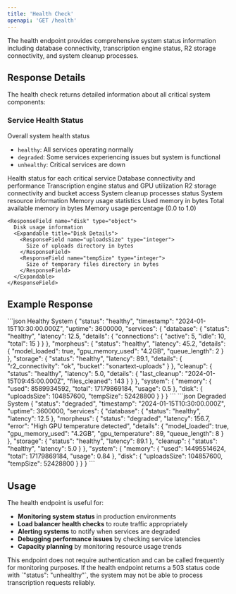 ```yaml
---
title: 'Health Check'
openapi: 'GET /health'
---
```


The health endpoint provides comprehensive system status information including database connectivity, transcription engine status, R2 storage connectivity, and system cleanup processes.

## Response Details

The health check returns detailed information about all critical system components:

### Service Health Status

<ResponseField name="status" type="string" required>
  Overall system health status
  
  - `healthy`: All services operating normally
  - `degraded`: Some services experiencing issues but system is functional
  - `unhealthy`: Critical services are down
</ResponseField>

<ResponseField name="services" type="object" required>
  Health status for each critical service
  
  <Expandable title="Service Details">
    <ResponseField name="database" type="ServiceHealth">
      Database connectivity and performance
    </ResponseField>
    <ResponseField name="morpheus" type="ServiceHealth">
      Transcription engine status and GPU utilization
    </ResponseField>
    <ResponseField name="storage" type="ServiceHealth">
      R2 storage connectivity and bucket access
    </ResponseField>
    <ResponseField name="cleanup" type="ServiceHealth">
      System cleanup processes status
    </ResponseField>
  </Expandable>
</ResponseField>

<ResponseField name="system" type="object">
  System resource information
  
  <Expandable title="System Resources">
    <ResponseField name="memory" type="object">
      Memory usage statistics
      <Expandable title="Memory Details">
        <ResponseField name="used" type="integer">
          Used memory in bytes
        </ResponseField>
        <ResponseField name="total" type="integer">
          Total available memory in bytes
        </ResponseField>
        <ResponseField name="usage" type="number">
          Memory usage percentage (0.0 to 1.0)
        </ResponseField>
      </Expandable>
    </ResponseField>
    
    <ResponseField name="disk" type="object">
      Disk usage information
      <Expandable title="Disk Details">
        <ResponseField name="uploadsSize" type="integer">
          Size of uploads directory in bytes
        </ResponseField>
        <ResponseField name="tempSize" type="integer">
          Size of temporary files directory in bytes
        </ResponseField>
      </Expandable>
    </ResponseField>
  </Expandable>
</ResponseField>

## Example Response

<ResponseExample>
```json Healthy System
{
  "status": "healthy",
  "timestamp": "2024-01-15T10:30:00.000Z",
  "uptime": 3600000,
  "services": {
    "database": {
      "status": "healthy",
      "latency": 12.5,
      "details": {
        "connections": {
          "active": 5,
          "idle": 10,
          "total": 15
        }
      }
    },
    "morpheus": {
      "status": "healthy",
      "latency": 45.2,
      "details": {
        "model_loaded": true,
        "gpu_memory_used": "4.2GB",
        "queue_length": 2
      }
    },
    "storage": {
      "status": "healthy",
      "latency": 89.1,
      "details": {
        "r2_connectivity": "ok",
        "bucket": "sonartext-uploads"
      }
    },
    "cleanup": {
      "status": "healthy",
      "latency": 5.0,
      "details": {
        "last_cleanup": "2024-01-15T09:45:00.000Z",
        "files_cleaned": 143
      }
    }
  },
  "system": {
    "memory": {
      "used": 8589934592,
      "total": 17179869184,
      "usage": 0.5
    },
    "disk": {
      "uploadsSize": 104857600,
      "tempSize": 52428800
    }
  }
}
```
</ResponseExample>

<ResponseExample>
```json Degraded System
{
  "status": "degraded",
  "timestamp": "2024-01-15T10:30:00.000Z",
  "uptime": 3600000,
  "services": {
    "database": {
      "status": "healthy",
      "latency": 12.5
    },
    "morpheus": {
      "status": "degraded",
      "latency": 156.7,
      "error": "High GPU temperature detected",
      "details": {
        "model_loaded": true,
        "gpu_memory_used": "4.2GB",
        "gpu_temperature": 89,
        "queue_length": 8
      }
    },
    "storage": {
      "status": "healthy",
      "latency": 89.1
    },
    "cleanup": {
      "status": "healthy",
      "latency": 5.0
    }
  },
  "system": {
    "memory": {
      "used": 14495514624,
      "total": 17179869184,
      "usage": 0.84
    },
    "disk": {
      "uploadsSize": 104857600,
      "tempSize": 52428800
    }
  }
}
```
</ResponseExample>

## Usage

The health endpoint is useful for:

- **Monitoring system status** in production environments
- **Load balancer health checks** to route traffic appropriately  
- **Alerting systems** to notify when services are degraded
- **Debugging performance issues** by checking service latencies
- **Capacity planning** by monitoring resource usage trends

<Note>
This endpoint does not require authentication and can be called frequently for monitoring purposes.
</Note>

<Warning>
If the health endpoint returns a 503 status code with `"status": "unhealthy"`, the system may not be able to process transcription requests reliably.
</Warning>
